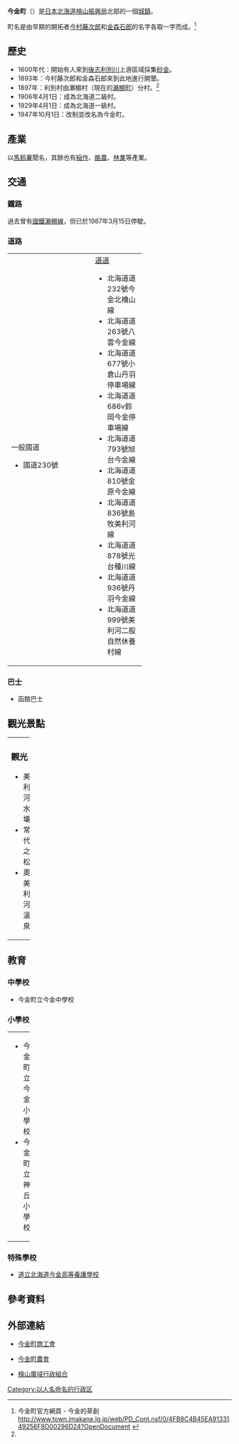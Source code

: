 {{日本町村
| 自治體名=今金
| 町村=町
| 圖像=[[File:Pirica_Dam.JPG|240px]]
| 圖像說明=[[美利河大壩|美利河大壩]]
| 町村章=[[File:Emblem_of_Imakane,_Hokkaido.svg|100px]]
| 日文原名=今金町
| 平假名=いまかねちょう
| 羅馬字拼音=Imakane-chō
| 都道府縣=北海道
| 支廳=檜山振興局
| 郡=瀨棚郡
| 編號=01370-6
| 面積=568.14
| 邊界未定=
| 人口=6,258
| 統計時間=
| 自治體=[[瀨棚町|瀨棚町]]、[[島牧村|島牧村]]、[[長萬部町|長萬部町]]、[[八雲町|八雲町]]
| 樹=[[紫杉|紫杉]]
| 花=[[鬱金香|鬱金香]]
| 鳥=
| 其他象徵物=
| 其他象徵=
| 首長=[[外崎秀人|外崎秀人]]
| 卸任日期=
| 議員數=
| 郵遞區號=049-4393
| 所在地=瀨棚郡今金町字今金48番地之1
| 電話號碼=137-82-0111
| 外部連結=http://www.town.imakane.lg.jp/
| 經度=
| 緯度=
| 地圖=[[File:Imakane_in_Hiyama_Subprefecture.gif|250px]]
| 註記=人口：[http://www.town.imakane.lg.jp/ 今金町官方網頁]
}}
'''今金町'''（{{jpn|j=今金町|hg=いまかねちょう|rm=Imakane chō|f=y}}）是[[日本|日本]][[北海道|北海道]][[檜山振興局|檜山振興局]]北部的一個[[城鎮|城鎮]]。

町名是由早期的開拓者[[今村藤次郎|今村藤次郎]]和[[金森石郎|金森石郎]]的名字各取一字而成。<ref name="start">今金町官方網頁 - 今金的草創 [http://www.town.imakane.lg.jp/web/PD_Cont.nsf/0/4FB8C4B45EA9133149256F8D00296D24?OpenDocument http://www.town.imakane.lg.jp/web/PD_Cont.nsf/0/4FB8C4B45EA9133149256F8D00296D24?OpenDocument] {{Wayback|url=http://www.town.imakane.lg.jp/web/PD_Cont.nsf/0/4FB8C4B45EA9133149256F8D00296D24?OpenDocument |date=20070628210455 }}</ref>

== 歷史 ==
* 1600年代：開始有人來到[[後志利別川|後志利別川]]上游區域採集[[砂金|砂金]]。
* 1893年：今村藤次郎和金森石郎來到此地進行開墾。
* 1897年：利別村由瀬棚村（現在的[[瀨棚町|瀨棚町]]）分村。<ref name="start"/>
* 1906年4月1日：成為北海道二級村。
* 1929年4月1日：成為北海道一級村。
* 1947年10月1日：改制並改名為今金町。

== 產業 ==
以[[馬鈴薯|馬鈴薯]]聞名，其餘也有[[稲作|稲作]]、[[酪農|酪農]]、[[林業|林業]]等產業。

== 交通 ==
=== 鐵路 ===
過去曾有[[國鐵|國鐵]][[瀨棚線|瀨棚線]]，但已於1987年3月15日停駛。

=== 道路 ===

{| width="60%"
|-----
| valign="top" width="50%" |
;一般國道
* 國道230號
| valign="top" |
;[[都道府縣道|道道]]
* 北海道道232號今金北檜山線
* 北海道道263號八雲今金線
* 北海道道677號小倉山丹羽停車場線
* 北海道道686v鈴岡今金停車場線
* 北海道道793號旭台今金線
* 北海道道810號金原今金線
* 北海道道836號島牧美利河線
* 北海道道878號光台種川線
* 北海道道936號丹羽今金線
* 北海道道999號美利河二股自然休養村線
|}

=== 巴士 ===
* 函館巴士

== 觀光景點 ==

{| width="100%"
|-----
| valign="top" width="50%" |
=== 觀光 ===
* 美利河水壩
* 常代之松
* 奧美利河溫泉
| valign="top" |
=== 祭典 ===
* 今金雪祭
* 今金秋祭
|}

== 教育 ==
=== 中學校 ===
* 今金町立今金中學校

=== 小學校 ===

{| width="100%"
|-----
| valign="top" width="33%" |
* 今金町立今金小學校
* 今金町立神丘小學校
| valign="top" width="33%" |
* 今金町立種川小學校
| valign="top" width="33%" |
* [https://web.archive.org/web/20020326221013/http://school.hiyama.or.jp/imakane/pirikasyo/ 今金町立美利河小學校]
|}

=== 特殊學校 ===
* [http://www.imayou.hokkaido-c.ed.jp/ 道立北海道今金高等養護學校]{{Wayback|url=http://www.imayou.hokkaido-c.ed.jp/ |date=20190914150707 }}

== 參考資料 ==
{{reflist}}

== 外部連結 ==
{{Commonscat|Imakane, Hokkaido}}
* {{Ja icon}}[https://web.archive.org/web/20071006012016/http://www1.ocn.ne.jp/~imss2000/index.htm 今金町商工會]
* {{Ja icon}}[https://web.archive.org/web/20071215090026/http://ja-imakane.or.jp/index.html 今金町農會]
* {{Ja icon}}[http://www.hiyama.or.jp/ 檜山廣域行政組合]{{Wayback|url=http://www.hiyama.or.jp/ |date=20071226194012 }}

{{檜山支廳}}
{{Authority control}}

[[Category:以人名命名的行政区|Category:以人名命名的行政区]]